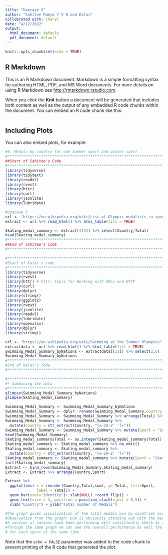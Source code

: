 ---
title: "Usecase 5"
author: "Sahitee Ramya Y V N and Kalai" 
Collobrated with: Cheryl
date: "4/17/2022"
output:
  html_document: default
  pdf_document: default
---

```{r setup, include=FALSE}
knitr::opts_chunk$set(echo = TRUE)
```

## R Markdown

This is an R Markdown document. Markdown is a simple formatting syntax for authoring HTML, PDF, and MS Word documents. For more details on using R Markdown see <http://rmarkdown.rstudio.com>.

When you click the **Knit** button a document will be generated that includes both content as well as the output of any embedded R code chunks within the document. You can embed an R code chunk like this:

```{r library, echo=FALSE}
```

## Including Plots

You can also embed plots, for example:

```{r, echo=TRUE,warning=FALSE}
#5.	Medals by country for one Summer sport and winter sport
#*******************************************************************************************
##Start of Sahitee's Code
#*********************************************************************************************
library(tidyverse)
library(tidytext)
library(readxl)
library(rvest)
library(httr)
library(curl)
library(jsonlite)
library(lubridate)

#Usecase 5
url <- "https://en.wikipedia.org/wiki/List_of_Olympic_medalists_in_speed_skating"
extract <- url %>% read_html() %>% html_table(fill = TRUE)

Skating_medal_summary <- extract[[34]] %>% select(Country,Total)
head(Skating_medal_summary)
#*********************************************************************************************
##End of Sahitee's Code
#*********************************************************************************************
```

```{r, echo=TRUE,warning=FALSE}
#*********************************************************************************************
#Start of Kalai's code
#*********************************************************************************************
library(tidyverse)
library(rvest)
library(httr) # httr: Tools for Working with URLs and HTTP 
library(curl)
library(dplyr)
library(stringr)
library(ggplot2)
library(rvest)
library(jsonlite)
library(readxl)
library(lubridate)
library(openxlsx)
library(dplyr)
library(stringi)

url <- "https://en.wikipedia.org/wiki/Swimming_at_the_Summer_Olympics"
extractdata <- url %>% read_html() %>% html_table(fill = TRUE)
Swimming_Medal_Summary_byNations <- extractdata[[11]] %>% select(2,6)
Swimming_Medal_Summary_byNations
#*********************************************************************************************
#End of Kalai's code
#*********************************************************************************************
```

```{r, echo=TRUE,warning=FALSE}
#********************************************************************************************
#* Combining the data
#********************************************************************************************
glimpse(Swimming_Medal_Summary_byNations)
glimpse(Skating_medal_summary)

Swimming_Medal_Summary <- Swimming_Medal_Summary_byNations
Swimming_Medal_Summary <- dplyr::rename(Swimming_Medal_Summary,Country = Nation)
Swimming_Medal_Summary <- Swimming_Medal_Summary %>% arrange(Total) %>% head(-1)
Swimming_Medal_Summary <- Swimming_Medal_Summary %>%
  mutate(Country = str_extract(Country, "[a-zA-Z' ']+"))
Swimming_Medal_Summary <- Swimming_Medal_Summary %>% mutate(Sport = "Swimming")
head(Swimming_Medal_Summary)
Skating_medal_summary$Total <- as.integer(Skating_medal_summary$Total)
Skating_medal_summary <- Skating_medal_summary %>% na.omit()
Skating_medal_summary <- Skating_medal_summary %>%
  mutate(Country = str_extract(Country, "[a-zA-Z' ']+"))
Skating_medal_summary <- Skating_medal_summary %>% mutate(Sport = "Skating")
tail(Skating_medal_summary)  
Extract <- bind_rows(Swimming_Medal_Summary,Skating_medal_summary) 
Extract <- Extract %>% arrange(Country,Sport)

Extract %>% 
  ggplot(aes( x = reorder(Country,Total,sum), y= Total, fill=Sport,
              label = Total)) +
  geom_bar(stat="identity")+ xlab(NULL) +coord_flip() +
  geom_text(size = 3, position = position_stack(vjust = 0.5)) +
  xlab("Country") + ylab("Total number of Medals")

#The graph gives visualization of the total medals won by countries across the world in skating and swimming and at the same time the graph
#Observation from the graph: USA is obviously standing out with the medal count. 
#A section of nations have been performing well consistently where as another section of nations have been performing not so very well at all
#Through the same graph we can see the overall performance as well the as the performance 
# for each sport at the same time
```


Note that the `echo = FALSE` parameter was added to the code chunk to prevent printing of the R code that generated the plot.
